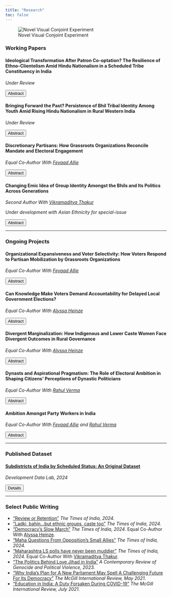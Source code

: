 ---
title: "Research"
toc: false
---

![Novel Visual Conjoint Experiment](files/conjoint_combo.jpg)

### Working Papers

#### **Ideological Transformation After Patron Co-optation? The Resilience of Ethno-Clientelism Amid Hindu Nationalism in a Scheduled Tribe Constituency in India**

*Under Review*

<button onclick="let content = this.nextElementSibling; content.style.display = content.style.display === 'block' ? 'none' : 'block';">Abstract</button>
<div style="display:none;">
- Explores the electoral shift of Bhil Scheduled Tribes (ST) in western India towards the Bharatiya Janata Party (BJP) through capture of local Bhil patrons. Argues that ethnic and material interests remain salient despite increasing Hindu nationalist mobilization, and loyalty to local patron trumps party affiliation amongst BJP voting Bhils.
- **Mixed-Method Research Design**: Visual Conjoint Survey (n=678 in 40 villages) and Interviews (n=80 voters in 10 villages, 20 elites).
</div>

#### **Bringing Forward the Past? Persistence of Bhil Tribal Identity Among Youth Amid Rising Hindu Nationalism in Rural Western India**

*Under Review*

<button onclick="let content = this.nextElementSibling; content.style.display = content.style.display === 'block' ? 'none' : 'block';">Abstract</button>
<div style="display:none;">
- Traces the generational divide in social expression of indigenous identity amongst Bhils in Western India.
</div>

#### **Discretionary Partisans: How Grassroots Organizations Reconcile Mandate and Electoral Engagement**

*Equal Co-Author With [Feyaad Allie](https://www.feyaadallie.com/)*

<button onclick="let content = this.nextElementSibling; content.style.display = content.style.display === 'block' ? 'none' : 'block';">Abstract</button>
<div style="display:none;">
- Introduces the concept of grassroots organizations as discretionary partisans, initiating partisan collaboration with parties but varying its intensity depending on the candidate's compatibility with their values. Uses shadowing and a vignette experiment with 730 GO and 736 party workers.
- **Pre-registration**: [OSF](https://osf.io/xnkqwa).
</div>

#### **Changing Emic Idea of Group Identity Amongst the Bhils and Its Politics Across Generations**

*Second Author With [Vikramaditya Thakur](https://www.udel.edu/academics/colleges/cas/units/departments/anthropology/our-people/vikramaditya-thakur/)*

*Under development with Asian Ethnicity for special-issue*

<button onclick="let content = this.nextElementSibling; content.style.display = content.style.display === 'block' ? 'none' : 'block';">Abstract</button>
<div style="display:none;">
- Explores the post-colonial and contemporary evolution of Bhil tribal identity. Against the misplaced conception that increased education amongst Bhils would lead to absorption into mainstream Hindu identity, this paper argues that Bhil tribal identity is seeing a revival amongst the educated and young Bhils due to electoral and social policy factors.
- **Multi-Method Research Design**: Elite Interviews and Survey Data Analysis (by Mahajan) and Ethnography and Historiography (by Thakur).
</div>

---

### Ongoing Projects



#### **Organizational Expansiveness and Voter Selectivity: How Voters Respond to Partisan Mobilization by Grassroots Organizations**

*Equal Co-Author With [Feyaad Allie](https://www.feyaadallie.com/)*

<button onclick="let content = this.nextElementSibling; content.style.display = content.style.display === 'block' ? 'none' : 'block';">Abstract</button>
<div style="display:none;">
- Examines how non-partisan grassroots organizations (GOs) engage voters during elections using shadowing, a vignette experiment with 730 organizational workers, and a conjoint experiment with 2368 voters. Explores whether GOs are selective or expansive in partisan voter outreach, and whether this perceived advantage holds up on the voter side.
- **Pre-registration**: [OSF](https://osf.io/9buxy).
</div>

#### **Can Knowledge Make Voters Demand Accountability for Delayed Local Government Elections?**

*Equal Co-Author With [Alyssa Heinze](https://alyssaheinze.github.io/)*

<button onclick="let content = this.nextElementSibling; content.style.display = content.style.display === 'block' ? 'none' : 'block';">Abstract</button>
<div style="display:none;">
- Analyzes awareness and impact of bureaucratic rule on perceptions of service delivery and democracy amid delays in local body elections in Maharashtra. This study uses surveys of 2300 voters and 1400 organizational and party workers across four districts. Finding low voter awareness, it seeks to run a follow-up experiment with 3000 voters providing knowledge of local body elected status, to see whether knowledge counters voter apathy.
- **Pre-registration**: [OSF](https://osf.io/2nkz8).
</div>

#### **Divergent Marginalization: How Indigenous and Lower Caste Women Face Divergent Outcomes in Rural Governance**

*Equal Co-Author With [Alyssa Heinze](https://alyssaheinze.github.io/)*

<button onclick="let content = this.nextElementSibling; content.style.display = content.style.display === 'block' ? 'none' : 'block';">Abstract</button>
<div style="display:none;">
- Analyzing data on 3600 vacant village council seats in Maharashtra (India), we find seats reserved for indigenous women are overrepresented amongst vacant seats three times their share of the population, while vacant Dalit women seats represent just below their share of the population. Using surveys of village council leaders and 3000 voters in Maharashtra, the study seeks to examine the cause and consequence of this divergence.
</div>

#### **Dynasts and Aspirational Pragmatism: The Role of Electoral Ambition in Shaping Citizens' Perceptions of Dynastic Politicians**

*Equal Co-Author With [Rahul Verma](https://cprindia.org/people/rahul-verma/)*

<button onclick="let content = this.nextElementSibling; content.style.display = content.style.display === 'block' ? 'none' : 'block';">Abstract</button>
<div style="display:none;">
- Explores perceptions of dynasts versus non-dynasts on political metrics using surveys of 1400 party workers and 2000 voters. Finds that voter preference for dynasts is mediated by their own ambition for higher office.
</div>

#### **Ambition Amongst Party Workers in India**

*Equal Co-Author With [Feyaad Allie](https://www.feyaadallie.com/) and [Rahul Verma](https://cprindia.org/people/rahul-verma/)*

<button onclick="let content = this.nextElementSibling; content.style.display = content.style.display === 'block' ? 'none' : 'block';">Abstract</button>
<div style="display:none;">
- Investigates how rank-and-file workers in hierarchical party systems like India balance political ambition and upward mobility. Initial analysis suggests electoral ambition is mediated by mobility within the party's governing body.
</div>

---

### Published Dataset

#### [**Subdistricts of India by Scheduled Status: An Original Dataset**](https://www.devdatalab.org/shrug_download/)

*Development Data Lab, 2024*

<button onclick="let content = this.nextElementSibling; content.style.display = content.style.display === 'block' ? 'none' : 'block';"> Details</button>
<div style="display:none;">
- 5969 Indian subdistrict (tehsil/mandal/block) level spatial dataset with information on Fifth and Sixth Scheduled Areas of India.
- Coded with SHRUG subdistrict spatial indicators for ease of merging with other datasets at the Development Data Lab.
</div>

---

### Select Public Writing

-   ["Review or Retention"](https://timesofindia.indiatimes.com/blogs/toi-edit-page/review-or-retention/) *The Times of India, 2024.*
-   ["Ladki, bahin…but ethnic groups, caste too"](https://timesofindia.indiatimes.com/blogs/toi-edit-page/ladki-bahinbut-ethnic-groups-caste-too/) *The Times of India, 2024.*
-   ["Democracy's Slow March"](https://timesofindia.indiatimes.com/blogs/toi-edit-page/democracy-on-a-slow-march/) *The Times of India, 2024.* Equal Co-Author With [Alyssa Heinze](https://alyssaheinze.github.io/).
-   ["Maha Questions From Opposition's Small Allies"](https://timesofindia.indiatimes.com/blogs/toi-edit-page/maha-questions-from-oppositions-small-allies/) *The Times of India, 2024.*
-   ["Maharashtra LS polls have never been muddier"](https://timesofindia.indiatimes.com/india/the-maha-gondhal/articleshow/110155097.cms) *The Times of India, 2024.* Equal Co-Author With [Vikramaditya Thakur](https://www.udel.edu/academics/colleges/cas/units/departments/anthropology/our-people/vikramaditya-thakur/).
-   ["The Politics Behind Love Jihad in India"](https://crgreview.com/the-politics-behind-love-jihad-in-indiaunderstanding-the-spread-of-the-conspiracy-theory-in-2014/) *A Contemporary Review of Genocide and Political Violence, 2023.*
-   ["Why India’s Plan for A New Parliament May Spell A Challenging Future For Its Democracy"](https://www.mironline.ca/why-indias-plan-for-a-new-parliament-may-spell-a-challenging-future-for-its-democracy/) *The McGill International Review, May 2021.*
-   ["Education in India: A Duty Forsaken During COVID-19"](https://www.mironline.ca/education-in-india-a-right-forsaken-during-covid-19/) *The McGill International Review, July 2021.*


